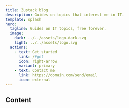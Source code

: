 ```yaml
---
title: Zustack blog
description: Guides on topics that interest me in IT. 
template: splash
hero:
  tagline: Guides on IT topics, free forever.
  image:
    dark: ../../assets/logo-dark.svg
    light: ../../assets/logo.svg
  actions:
    - text: Get started
      link: /#get
      icon: right-arrow
      variant: primary
    - text: Contact me
      link: https://domain.com/send/email
      icon: external
---
```



<div id="get">

## Content
<CardGrid>
  <LinkCard 
    title="Dotfiles" 
    description="This guide explains how to manage my configuration files in Linux." 
    href="/linux/dotfiles" />
</CardGrid>
</div>
